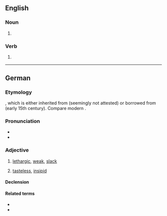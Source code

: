 ==English==

===Noun===
{{en-noun}}

# {{lb|en|chiefly|humorous}} {{alternative spelling of|en|laugh}}

===Verb===
{{en-verb}}

# {{lb|en|chiefly|humorous}} {{alternative spelling of|en|laugh}}

----

==German==

===Etymology===
{{bor+|de|nds|laff}}, which is either inherited from {{der|de|gml||*laf}} (seemingly not attested) or borrowed from {{der|de|dum|laf}} (early 15th century). Compare modern {{cog|nl|laf||cowardly}}.

===Pronunciation===
* {{IPA|de|/laf/}}
* {{audio|de|De-laff.ogg|Audio}}

===Adjective===
{{de-adjective|laffer|laffsten}}

# {{lb|de|regional|chiefly|northern and central Germany}} [[lethargic]], [[weak]], [[slack]]
#: {{syn|de|schlapp}}
# {{lb|de|regional|chiefly|northern and central Germany}} [[tasteless]], [[insipid]]
#: {{syn|de|fad}}

====Declension====
{{de-decl-adj|laff|laffer|laffst}}

====Related terms====
* {{l|de|labberig}}
* {{l|de|labern}}